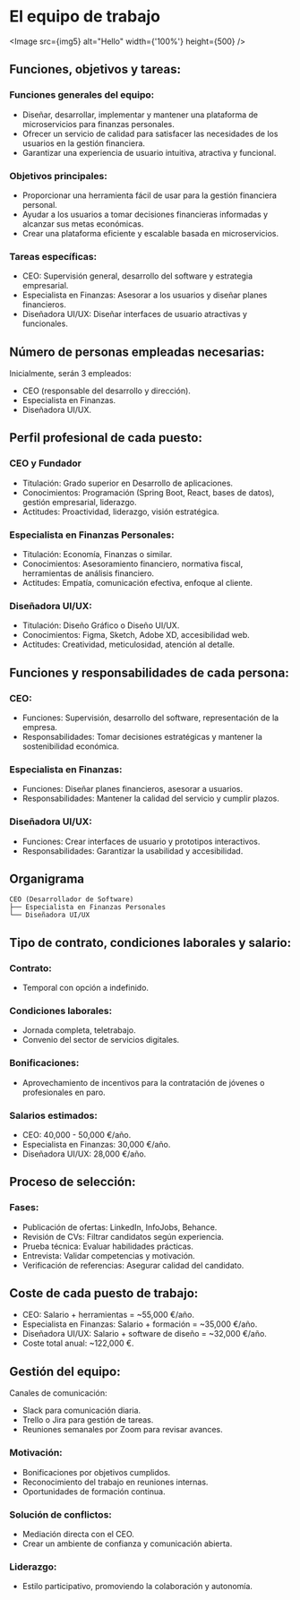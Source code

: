 
# El equipo de trabajo

<Image src={img5} alt="Hello" width={'100%'} height={500} />

## Funciones, objetivos y tareas:

### Funciones generales del equipo:

* Diseñar, desarrollar, implementar y mantener una plataforma de microservicios para finanzas personales.
* Ofrecer un servicio de calidad para satisfacer las necesidades de los usuarios en la gestión financiera.
* Garantizar una experiencia de usuario intuitiva, atractiva y funcional.

### Objetivos principales:

* Proporcionar una herramienta fácil de usar para la gestión financiera personal.
* Ayudar a los usuarios a tomar decisiones financieras informadas y alcanzar sus metas económicas.
* Crear una plataforma eficiente y escalable basada en microservicios.

### Tareas específicas:

* CEO: Supervisión general, desarrollo del software y estrategia empresarial.
* Especialista en Finanzas: Asesorar a los usuarios y diseñar planes financieros.
* Diseñadora UI/UX: Diseñar interfaces de usuario atractivas y funcionales.

## Número de personas empleadas necesarias:

Inicialmente, serán 3 empleados:

* CEO (responsable del desarrollo y dirección).
* Especialista en Finanzas.
* Diseñadora UI/UX.

## Perfil profesional de cada puesto:

### CEO y Fundador

* Titulación: Grado superior en Desarrollo de aplicaciones.
* Conocimientos: Programación (Spring Boot, React, bases de datos), gestión empresarial, liderazgo.
* Actitudes: Proactividad, liderazgo, visión estratégica.

### Especialista en Finanzas Personales:

* Titulación: Economía, Finanzas o similar.
* Conocimientos: Asesoramiento financiero, normativa fiscal, herramientas de análisis financiero.
* Actitudes: Empatía, comunicación efectiva, enfoque al cliente.

### Diseñadora UI/UX:

* Titulación: Diseño Gráfico o Diseño UI/UX.
* Conocimientos: Figma, Sketch, Adobe XD, accesibilidad web.
* Actitudes: Creatividad, meticulosidad, atención al detalle.

## Funciones y responsabilidades de cada persona:

### CEO:

* Funciones: Supervisión, desarrollo del software, representación de la empresa.
* Responsabilidades: Tomar decisiones estratégicas y mantener la sostenibilidad económica.

### Especialista en Finanzas:

* Funciones: Diseñar planes financieros, asesorar a usuarios.
* Responsabilidades: Mantener la calidad del servicio y cumplir plazos.

### Diseñadora UI/UX:

* Funciones: Crear interfaces de usuario y prototipos interactivos.
* Responsabilidades: Garantizar la usabilidad y accesibilidad.

## Organigrama

```
CEO (Desarrollador de Software)  
├── Especialista en Finanzas Personales  
└── Diseñadora UI/UX  
```

## Tipo de contrato, condiciones laborales y salario:

### Contrato:

* Temporal con opción a indefinido.

### Condiciones laborales:

* Jornada completa, teletrabajo.
* Convenio del sector de servicios digitales.

### Bonificaciones:

* Aprovechamiento de incentivos para la contratación de jóvenes o profesionales en paro.

### Salarios estimados:

* CEO: 40,000 - 50,000 €/año.
* Especialista en Finanzas: 30,000 €/año.
* Diseñadora UI/UX: 28,000 €/año.

## Proceso de selección:

### Fases:

* Publicación de ofertas: LinkedIn, InfoJobs, Behance.
* Revisión de CVs: Filtrar candidatos según experiencia.
* Prueba técnica: Evaluar habilidades prácticas.
* Entrevista: Validar competencias y motivación.
* Verificación de referencias: Asegurar calidad del candidato.

## Coste de cada puesto de trabajo:

* CEO: Salario + herramientas = ~55,000 €/año.
* Especialista en Finanzas: Salario + formación = ~35,000 €/año.
* Diseñadora UI/UX: Salario + software de diseño = ~32,000 €/año.
* Coste total anual: ~122,000 €.

## Gestión del equipo:

Canales de comunicación:

* Slack para comunicación diaria.
* Trello o Jira para gestión de tareas.
* Reuniones semanales por Zoom para revisar avances.

### Motivación:

* Bonificaciones por objetivos cumplidos.
* Reconocimiento del trabajo en reuniones internas.
* Oportunidades de formación continua.

### Solución de conflictos:

* Mediación directa con el CEO.
* Crear un ambiente de confianza y comunicación abierta.

### Liderazgo:

* Estilo participativo, promoviendo la colaboración y autonomía.